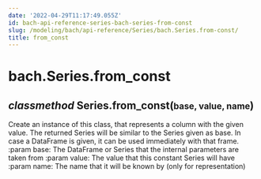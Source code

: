 ```yaml
---
date: '2022-04-29T11:17:49.055Z'
id: bach-api-reference-series-bach-series-from-const
slug: /modeling/bach/api-reference/Series/bach.Series.from-const/
title: from_const
---
```


# bach.Series.from_const

<div class="method">
<h2 class="signature-class"><span class="type-annotation"><em>classmethod</em></span> <span class="additional-name">Series.</span><span class="name">from_const(</span><small class="parameter-list"><span class="parameter" id="base">base</span>, <span class="parameter" id="value">value</span>, <span class="parameter" id="name">name</span></small>)</h2>


<div class="content">

Create an instance of this class, that represents a column with the given value.
The returned Series will be similar to the Series given as base. In case a DataFrame is given,
it can be used immediately with that frame.
:param base:    The DataFrame or Series that the internal parameters are taken from
:param value:   The value that this constant Series will have
:param name:    The name that it will be known by (only for representation)


</div>

</div>
